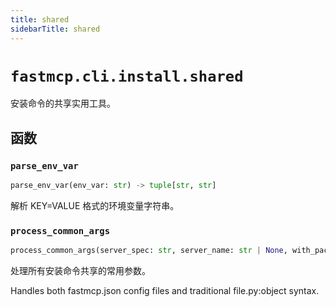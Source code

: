 ```yaml
---
title: shared
sidebarTitle: shared
---
```


# `fastmcp.cli.install.shared`


安装命令的共享实用工具。

## 函数

### `parse_env_var` <sup><a href="https://github.com/jlowin/fastmcp/blob/main/src/fastmcp/cli/install/shared.py#L18" target="_blank"><Icon icon="github" style="width: 14px; height: 14px;" /></a></sup>

```python
parse_env_var(env_var: str) -> tuple[str, str]
```


解析 KEY=VALUE 格式的环境变量字符串。


### `process_common_args` <sup><a href="https://github.com/jlowin/fastmcp/blob/main/src/fastmcp/cli/install/shared.py#L29" target="_blank"><Icon icon="github" style="width: 14px; height: 14px;" /></a></sup>

```python
process_common_args(server_spec: str, server_name: str | None, with_packages: list[str] | None, env_vars: list[str] | None, env_file: Path | None) -> tuple[Path, str | None, str, list[str], dict[str, str] | None]
```


处理所有安装命令共享的常用参数。

Handles both fastmcp.json config files and traditional file.py:object syntax.

